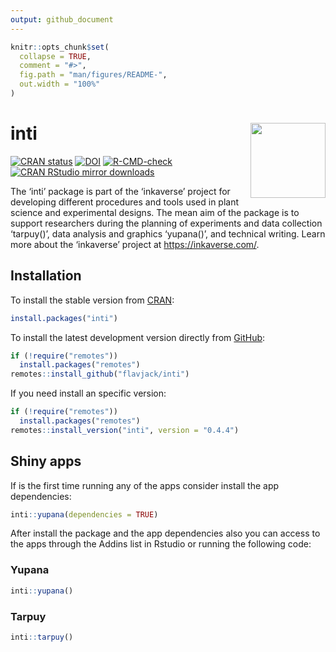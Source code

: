 ```yaml
---
output: github_document
---
```


<!-- README.md is generated from README.Rmd. Please edit that file -->

```r
knitr::opts_chunk$set(
  collapse = TRUE,
  comment = "#>",
  fig.path = "man/figures/README-",
  out.width = "100%"
)
```

# inti <img src="man/figures/logo.png" align="right" alt="" width="120" />

<!-- badges: start -->
[![CRAN status](https://www.r-pkg.org/badges/version/inti)](https://CRAN.R-project.org/package=inti)
[![DOI](https://zenodo.org/badge/82401374.svg)](https://zenodo.org/badge/latestdoi/82401374)
[![R-CMD-check](https://github.com/Flavjack/inti/workflows/R-CMD-check/badge.svg)](https://github.com/Flavjack/inti/actions)
[![CRAN RStudio mirror downloads](https://cranlogs.r-pkg.org/badges/grand-total/inti?color=brightgreen)](https://r-pkg.org/pkg/inti)
<!-- badges: end -->

The 'inti' package is part of the 'inkaverse' project for developing different procedures and tools used in plant science and experimental designs. The mean aim of the package is to support researchers during the planning of experiments and data collection 'tarpuy()', data analysis and graphics 'yupana()', and technical writing. Learn more about the 'inkaverse' project at <https://inkaverse.com/>.

## Installation

To install the stable version from [CRAN](https://cran.r-project.org/package=inti):

```r
install.packages("inti")
```

To install the latest development version directly from [GitHub](https://github.com/flavjack/inti):

```r
if (!require("remotes"))
  install.packages("remotes")
remotes::install_github("flavjack/inti")
```

If you need install an specific version: 

```r
if (!require("remotes"))
  install.packages("remotes")
remotes::install_version("inti", version = "0.4.4")
```

## Shiny apps

If is the first time running any of the apps consider install the app dependencies:

```r
inti::yupana(dependencies = TRUE)
```

After install the package and the app dependencies also you can access to the apps through the Addins list in Rstudio or running the following code:

### Yupana

```r
inti::yupana()
```

### Tarpuy

```r
inti::tarpuy()
```

